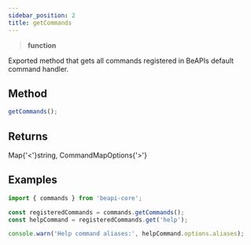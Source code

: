 ```yaml
---
sidebar_position: 2
title: getCommands
---
```


> **<Link to="https://developer.mozilla.org/en-US/docs/Web/JavaScript/Reference/Global_Objects/Function">function</Link>**

Exported method that gets all commands registered in BeAPIs default command handler.

## Method

```js
getCommands();
```

## Returns

<Link to="https://developer.mozilla.org/en-US/docs/Web/JavaScript/Reference/Global_Objects/Map">Map{'<'}<Link to="https://developer.mozilla.org/en-US/docs/Web/JavaScript/Reference/Global_Objects/String">string</Link>, <Link to="/docs/typedefs/commandmapoptions">CommandMapOptions</Link>{'>'}</Link>

## Examples

```js
import { commands } from 'beapi-core';

const registeredCommands = commands.getCommands();
const helpCommand = registeredCommands.get('help');

console.warn('Help command aliases:', helpCommand.options.aliases);
```